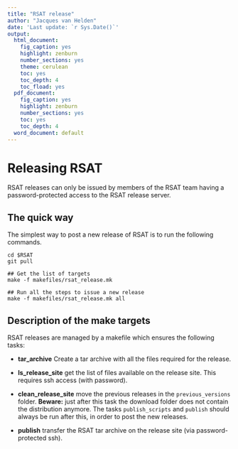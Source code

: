 ```yaml
---
title: "RSAT release"
author: "Jacques van Helden"
date: 'Last update: `r Sys.Date()`'
output:
  html_document:
    fig_caption: yes
    highlight: zenburn
    number_sections: yes
    theme: cerulean
    toc: yes
    toc_depth: 4
    toc_fload: yes
  pdf_document:
    fig_caption: yes
    highlight: zenburn
    number_sections: yes
    toc: yes
    toc_depth: 4
  word_document: default
---
```


# Releasing RSAT

RSAT releases can only be issued by members of the RSAT team having a password-protected access to the RSAT release server. 

## The quick way

The simplest way to post a new release of RSAT is to run the following commands. 


```
cd $RSAT
git pull

## Get the list of targets
make -f makefiles/rsat_release.mk

## Run all the steps to issue a new release
make -f makefiles/rsat_release.mk all
```

## Description of the make targets

RSAT releases are managed by a makefile which ensures the following tasks: 

- **tar_archive** Create a tar archive with all the files required for the release. 

- **ls_release_site** get the list of files available on the release site. This requires ssh access (with password). 

- **clean_release_site** move the previous releases in the `previous_versions` folder. **Beware:** just after this task the download folder does not contain the distribution anymore. The tasks `publish_scripts` and `publish` should always be run after this, in order to post the new releases.  

- **publish** transfer the RSAT tar archive on the release site (via password-protected ssh).


